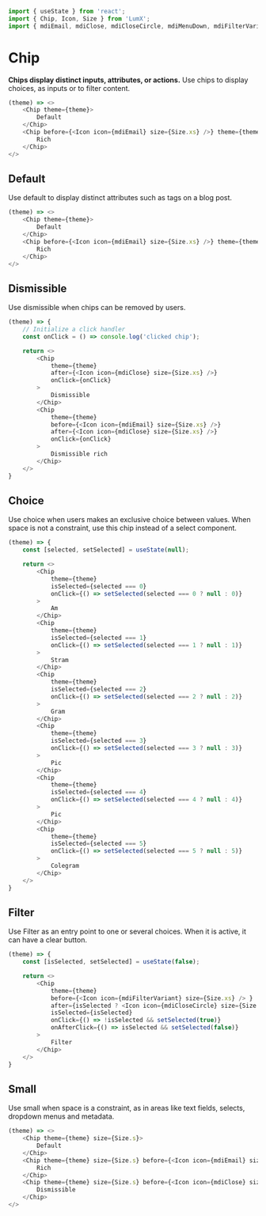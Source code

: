 ```javascript import
import { useState } from 'react';
import { Chip, Icon, Size } from 'LumX';
import { mdiEmail, mdiClose, mdiCloseCircle, mdiMenuDown, mdiFilterVariant } from 'LumX/icons';
```

# Chip

**Chips display distinct inputs, attributes, or actions.**
Use chips to display choices, as inputs or to filter content.

```javascript jsx withThemeSwitcher
(theme) => <>
    <Chip theme={theme}>
        Default
    </Chip>
    <Chip before={<Icon icon={mdiEmail} size={Size.xs} />} theme={theme}>
        Rich
    </Chip>
</>
```

## Default

Use default to display distinct attributes such as tags on a blog post.


```javascript jsx withThemeSwitcher
(theme) => <>
    <Chip theme={theme}>
        Default
    </Chip>
    <Chip before={<Icon icon={mdiEmail} size={Size.xs} />} theme={theme}>
        Rich
    </Chip>
</>
```

## Dismissible

Use dismissible when chips can be removed by users.

```javascript jsx withThemeSwitcher
(theme) => {
    // Initialize a click handler
    const onClick = () => console.log('clicked chip');

    return <>
        <Chip
            theme={theme}
            after={<Icon icon={mdiClose} size={Size.xs} />}
            onClick={onClick}
        >
            Dismissible
        </Chip>
        <Chip
            theme={theme}
            before={<Icon icon={mdiEmail} size={Size.xs} />}
            after={<Icon icon={mdiClose} size={Size.xs} />}
            onClick={onClick}
        >
            Dismissible rich
        </Chip>
    </>
}
```

## Choice

Use choice when users makes an exclusive choice between values. When space is not a constraint, use this chip instead of a select component.

```javascript jsx withThemeSwitcher
(theme) => {
    const [selected, setSelected] = useState(null);

    return <>
        <Chip
            theme={theme}
            isSelected={selected === 0}
            onClick={() => setSelected(selected === 0 ? null : 0)}
        >
            Am
        </Chip>
        <Chip
            theme={theme}
            isSelected={selected === 1}
            onClick={() => setSelected(selected === 1 ? null : 1)}
        >
            Stram
        </Chip>
        <Chip
            theme={theme}
            isSelected={selected === 2}
            onClick={() => setSelected(selected === 2 ? null : 2)}
        >
            Gram
        </Chip>
        <Chip
            theme={theme}
            isSelected={selected === 3}
            onClick={() => setSelected(selected === 3 ? null : 3)}
        >
            Pic
        </Chip>
        <Chip
            theme={theme}
            isSelected={selected === 4}
            onClick={() => setSelected(selected === 4 ? null : 4)}
        >
            Pic
        </Chip>
        <Chip
            theme={theme}
            isSelected={selected === 5}
            onClick={() => setSelected(selected === 5 ? null : 5)}
        >
            Colegram
        </Chip>
    </>
}
```

## Filter

Use Filter as an entry point to one or several choices. When it is active, it can have a clear button.

```javascript jsx withThemeSwitcher
(theme) => {
    const [isSelected, setSelected] = useState(false);

    return <>
        <Chip
            theme={theme}
            before={<Icon icon={mdiFilterVariant} size={Size.xs} /> }
            after={isSelected ? <Icon icon={mdiCloseCircle} size={Size.xs}/> : <Icon icon={mdiMenuDown} size={Size.xs} />}
            isSelected={isSelected}
            onClick={() => !isSelected && setSelected(true)}
            onAfterClick={() => isSelected && setSelected(false)}
        >
            Filter
        </Chip>
    </>
}
```

## Small

Use small when space is a constraint, as in areas like text fields, selects, dropdown menus and metadata.

```javascript jsx withThemeSwitcher
(theme) => <>
    <Chip theme={theme} size={Size.s}>
        Default
    </Chip>
    <Chip theme={theme} size={Size.s} before={<Icon icon={mdiEmail} size={Size.xxs} />}>
        Rich
    </Chip>
    <Chip theme={theme} size={Size.s} before={<Icon icon={mdiClose} size={Size.xxs} />}>
        Dismissible
    </Chip>
</>
```
